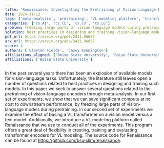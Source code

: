 ```yaml
---
title: 'Renaissance: Investigating the Pretraining of Vision-Language Encoders'
date: 2024-11-12
tags: ['meta-analysis', 'pretraining', 'VL modeling platform', 'transformer encoders', 'vision-language encoders', 'Renaissance', 'vision-language tasks']
categories: ['cs.AI', 'cs.CL', 'cs.CV', 'cs.LG']
problem: freezing large parts of vision-language models during pretraining
solution: best practices in designing and training vision-language models
pdf_url: https://arxiv.org/pdf/2411.06657
arx_url: https://arxiv.org/abs/2411.06657
score: 4
authors: ['Clayton Fields', 'Casey Kennington']
affiliations_aligned: ['Boise State University', 'Boise State University']
affiliations: ['Boise State University']
---
```



In the past several years there has been an explosion of available models for vision-language tasks. Unfortunately, the literature still leaves open a number of questions related to best practices in designing and training such models. In this paper we seek to answer several questions related to the pretraining of vision-language encoders through meta-analysis. In our first set of experiments, we show that we can save significant compute at no cost to downstream performance, by freezing large parts of vision-language models during pretraining. In our second set of experiments we examine the effect of basing a VL transformer on a vision model versus a text model. Additionally, we introduce a VL modeling platform called Renaissance that we use to conduct all of the experiments. This program offers a great deal of flexibility in creating, training and evaluating transformer encoders for VL modeling. The source code for Renaissance can be found at https://github.com/bsu-slim/renaissance.